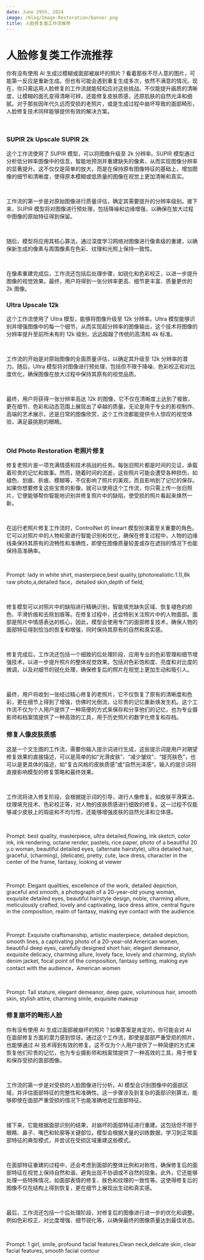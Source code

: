 ```yaml
---
date: June 29th, 2024
image: /blog/Image-Restoration/banner.png
title: 人脸修复类工作流推荐
---
```



# 人脸修复类工作流推荐

你有没有使用 AI 生成过模糊或面部被崩坏的照片？看着那些不尽人意的图片，可能第一反应是重新生成。但也有可能会遇到重复生成多次，依然不满意的情况。现在，你只需运用人脸修复的工作流就能轻松应对这些挑战。不仅能提升画质的清晰度，让模糊的面孔变得清晰可辨，还能修复皮肤质感，还原肌肤的自然光泽和细腻。对于那些因年代久远而受损的老照片，或是生成过程中崩坏导致的面部畸形，人脸修复技术同样能够提供有效的解决方案。

<br/>
<PhotoProvider>
  <PhotoView src="/blog/Image-Restoration/banner.png">
    <img src="/blog/Image-Restoration/banner.png" alt="" className="rounded-lg"/>
  </PhotoView>
</PhotoProvider>

### SUPIR 2k Upscale SUPIR 2k 

这个工作流使用了 SUPIR 模型，可以将图像升级至 2k 分辨率。SUPIR 模型通过分析低分辨率图像中的信息，智能地预测并重建缺失的像素，从而实现图像分辨率的显著提升。这不仅仅是简单的放大，而是在保持原有图像特征的基础上，增加图像的细节和清晰度，使得原本模糊或低质量的图像在视觉上更加清晰和真实。

<br/>
<PhotoProvider>
  <PhotoView src="/blog/Image-Restoration/001.png">
    <img src="/blog/Image-Restoration/001.png" alt="" className="rounded-lg"/>
  </PhotoView>
</PhotoProvider>

工作流的第一步是对原始图像进行质量评估，确定其需要提升的分辨率级别。接下来，SUPIR 模型将对图像进行预处理，包括降噪和边缘增强，以确保在放大过程中图像的原始特征得到保留。

<br/>
<PhotoProvider>
  <PhotoView src="/blog/Image-Restoration/002.png">
    <img src="/blog/Image-Restoration/002.png" alt="" className="rounded-lg"/>
  </PhotoView>
</PhotoProvider>

随后，模型将应用其核心算法，通过深度学习网络对图像进行像素级的重建，以确保新生成的像素与周围像素在色彩、纹理和光照上保持一致性。

<br/>
<PhotoProvider>
  <PhotoView src="/blog/Image-Restoration/003.png">
    <img src="/blog/Image-Restoration/003.png" alt="" className="rounded-lg"/>
  </PhotoView>
</PhotoProvider>

在像素重建完成后，工作流还包括后处理步骤，如锐化和色彩校正，以进一步提升图像的视觉效果。最终，用户将得到一张分辨率更高、细节更丰富、质量更优的 2k 图像。

### Ultra Upscale 12k 

这个工作流使用了 Ultra 模型，能够将图像升级至 12k 分辨率。Ultra 模型能够识别并增强图像中的每一个细节，从而实现超分辨率的图像输出，这个技术将图像的分辨率提升至前所未有的 12k 级别，远远超越了传统的高清和 4k 标准。

<br/>
<PhotoProvider>
  <PhotoView src="/blog/Image-Restoration/004.png">
    <img src="/blog/Image-Restoration/004.png" alt="" className="rounded-lg"/>
  </PhotoView>
</PhotoProvider>

工作流的开始是对原始图像的全面质量评估，以确定其升级至 12k 分辨率的潜力。随后，Ultra 模型将对图像进行预处理，包括但不限于降噪、色彩校正和对比度优化，确保图像在放大过程中保持其原有的视觉品质。

<br/>
<PhotoProvider>
  <PhotoView src="/blog/Image-Restoration/005.png">
    <img src="/blog/Image-Restoration/005.png" alt="" className="rounded-lg"/>
  </PhotoView>
</PhotoProvider>

最终，用户将获得一张分辨率高达 12k 的图像，它不仅在清晰度上达到了极致，更在细节、色彩和动态范围上展现出了卓越的质量。无论是用于专业的影视制作、高端的艺术展示，还是日常的图像欣赏，这个工作流都能提供令人惊叹的视觉体验，满足最挑剔的眼睛。

<br/>
<PhotoProvider>
  <PhotoView src="/blog/Image-Restoration/006.png">
    <img src="/blog/Image-Restoration/006.png" alt="" className="rounded-lg"/>
  </PhotoView>
</PhotoProvider>

### Old Photo Restoration 老照片修复

修复老照片是一项充满情感和技术挑战的任务。每张旧照片都是时间的见证，承载着珍贵的记忆和故事。然而，随着时间的流逝，这些照片可能会遭受各种损伤，如褪色、划痕、折痕、模糊等，不仅影响了照片的美观，而且影响到了记忆的保存。如果你想要修复这些宝贵的影像，就可以使用这个工作流，你只需上传一张旧照片，它便能够帮你智能地识别并修复照片中的缺陷，使受损的照片看起来焕然一新。

<br/>
<PhotoProvider>
  <PhotoView src="/blog/Image-Restoration/007.png">
    <img src="/blog/Image-Restoration/007.png" alt="" className="rounded-lg"/>
  </PhotoView>
</PhotoProvider>

在运行老照片修复工作流时，ControlNet 的 lineart 模型扮演着至关重要的角色。它可以对照片中的人物轮廓进行智能识别和优化，确保在修复过程中，人物的边缘线条保持其原有的流畅性和准确性，即使在图像质量较差或存在遮挡的情况下也能保持高准确率。

<br/>
<PhotoProvider>
  <PhotoView src="/blog/Image-Restoration/008.png">
    <img src="/blog/Image-Restoration/008.png" alt="" className="rounded-lg"/>
  </PhotoView>
</PhotoProvider>

Prompt: lady in white shirt, masterpiece,best quality,(photorealistic:1.1),8k raw photo,a,detailed face，detailed skin,depth of field,

<br/>
<PhotoProvider>
  <PhotoView src="/blog/Image-Restoration/009.png">
    <img src="/blog/Image-Restoration/009.png" alt="" className="rounded-lg"/>
  </PhotoView>
</PhotoProvider>

修复模型可以对照片中的缺陷进行精确识别，智能填充缺失区域、恢复褪色的颜色、平滑折痕和去除划痕等。在修复过程中，还会特别关注照片中的人物面部。面部是照片中情感表达的核心，因此，模型会使用专门的面部修复技术，确保人物的面部特征得到恰当的恢复和增强，同时保持其原有的自然和真实感。

<br/>
<PhotoProvider>
  <PhotoView src="/blog/Image-Restoration/010.png">
    <img src="/blog/Image-Restoration/010.png" alt="" className="rounded-lg"/>
  </PhotoView>
</PhotoProvider>

修复完成后，工作流还包括一个细致的后处理阶段，应用专业的色彩管理和细节增强技术，以进一步提升照片的整体视觉效果。包括对色彩饱和度、亮度和对比度的微调，以及对细节的锐化处理，确保修复后的照片在视觉上更加生动和吸引人。

<br/>
<PhotoProvider>
  <PhotoView src="/blog/Image-Restoration/011.png">
    <img src="/blog/Image-Restoration/011.png" alt="" className="rounded-lg"/>
  </PhotoView>
</PhotoProvider>

最终，用户将收到一张经过精心修复的老照片，它不仅恢复了原有的清晰度和色彩，更在细节上得到了增强，仿佛时光倒流，让珍贵的记忆重新焕发生机。这个工作流不仅为个人用户提供了一种简便的方式来保存和分享他们的记忆，也为专业摄影师和档案馆提供了一种高效的工具，用于历史照片的数字化修复和存档。

### 修复人像皮肤质感

这是一个文生图的工作流，需要你输入提示词进行生成，这些提示词是用户对期望修复效果的直接描述，可以是简单的如“光滑皮肤”、“减少皱纹”、“提亮肤色”，也可以是更具体的描述，如“复古风格的皮肤质感”或“自然光泽感”。输入的提示词将直接影响模型的修复策略和最终效果。

<br/>
<PhotoProvider>
  <PhotoView src="/blog/Image-Restoration/012.png">
    <img src="/blog/Image-Restoration/012.png" alt="" className="rounded-lg"/>
  </PhotoView>
</PhotoProvider>

工作流将进入修复阶段，会根据提示词的引导，进行人像修复。如皮肤平滑算法、纹理填充技术、色彩校正等，对人物的皮肤质感进行细致的修复。这一过程不仅能够减少皮肤上的瑕疵和不均匀性，还能够增强皮肤的自然光泽和立体感。

<br/>
<PhotoProvider>
  <PhotoView src="/blog/Image-Restoration/013.png">
    <img src="/blog/Image-Restoration/013.png" alt="" className="rounded-lg"/>
  </PhotoView>
</PhotoProvider>

Prompt: best quality, masterpiece, ultra detailed,flowing, ink sketch, color ink, ink rendering, octane render, pastels, rice paper, photo of a beautiful 20 y.o woman, beautiful detailed eyes, (alternate hairstyle), ultra detailed hair, graceful, (charming), (delicate), pretty, cute, lace dress, character in the center of the frame, fantasy, looking at viewer

<br/>
<PhotoProvider>
  <PhotoView src="/blog/Image-Restoration/014.png">
    <img src="/blog/Image-Restoration/014.png" alt="" className="rounded-lg"/>
  </PhotoView>
</PhotoProvider>

Prompt: Elegant qualities, excellence of the work, detailed depiction, graceful and smooth, a photograph of a 20-year-old young woman, exquisite detailed eyes, beautiful hairstyle design, noble, charming allure, meticulously crafted, lovely and captivating, lace dress attire, central figure in the composition, realm of fantasy, making eye contact with the audience.

<br/>
<PhotoProvider>
  <PhotoView src="/blog/Image-Restoration/015.png">
    <img src="/blog/Image-Restoration/015.png" alt="" className="rounded-lg"/>
  </PhotoView>
</PhotoProvider>

Prompt: Exquisite craftsmanship, artistic masterpiece, detailed depiction, smooth lines, a captivating photo of a 20-year-old American women, beautiful deep eyes, carefully designed short hair, elegant demeanor, exquisite delicacy, charming allure, lovely face, lovely and charming, stylish denim jacket, focal point of the composition, fantasy setting, making eye contact with the audience，American women

<br/>
<PhotoProvider>
  <PhotoView src="/blog/Image-Restoration/016.png">
    <img src="/blog/Image-Restoration/016.png" alt="" className="rounded-lg"/>
  </PhotoView>
</PhotoProvider>

Prompt: Tall stature, elegant demeanor, deep gaze, voluminous hair, smooth skin, stylish attire, charming smile, exquisite makeup

### 修复崩坏的畸形人脸

你有没有使用 AI 生成过面部被崩坏的照片？如果答案是肯定的，你可能会对 AI 在面部修复方面的潜力感到惊讶。通过这个工作流，即使是面部严重受损的照片，也能够通过 AI 技术得到有效的修复。这不仅为个人用户提供了一种简便的方式来恢复他们珍贵的记忆，也为专业摄影师和档案馆提供了一种高效的工具，用于修复和保存受损的面部图像。

<br/>
<PhotoProvider>
  <PhotoView src="/blog/Image-Restoration/017.png">
    <img src="/blog/Image-Restoration/017.png" alt="" className="rounded-lg"/>
  </PhotoView>
</PhotoProvider>

工作流的第一步是对受损的人脸图像进行分析。AI 模型会识别图像中的面部区域，并评估面部特征的完整性和准确性。这一步骤涉及到复杂的面部识别算法，能够即使在面部严重受损的情况下也能准确地定位面部特征。

<br/>
<PhotoProvider>
  <PhotoView src="/blog/Image-Restoration/018.png">
    <img src="/blog/Image-Restoration/018.png" alt="" className="rounded-lg"/>
  </PhotoView>
</PhotoProvider>

接下来，它能根据面部识别的结果，对崩坏的面部特征进行重建。这包括但不限于眼睛、鼻子、嘴巴和轮廓等关键部位。模型会根据大量的训练数据，学习到正常面部特征的典型模式，并尝试在受损区域重建这些模式。

<br/>
<PhotoProvider>
  <PhotoView src="/blog/Image-Restoration/019.png">
    <img src="/blog/Image-Restoration/019.png" alt="" className="rounded-lg"/>
  </PhotoView>
</PhotoProvider>

在面部特征重建的过程中，还会考虑到面部的整体比例和对称性，确保修复后的面部特征在视觉上保持自然和谐，避免出现不协调或不自然的现象。此外，它还能够处理一些特殊情况，如面部表情的修复、肤色和纹理的一致性等。这使得修复后的图像不仅在结构上得到恢复，更在细节上展现出生动和真实感。

<br/>
<PhotoProvider>
  <PhotoView src="/blog/Image-Restoration/020.png">
    <img src="/blog/Image-Restoration/020.png" alt="" className="rounded-lg"/>
  </PhotoView>
</PhotoProvider>

最后，工作流还包括一个后处理阶段，对修复后的图像进行进一步的优化和调整。例如色彩校正、对比度增强、细节锐化等，以确保最终的图像质量达到最佳状态。

<br/>
<PhotoProvider>
  <PhotoView src="/blog/Image-Restoration/021.png">
    <img src="/blog/Image-Restoration/021.png" alt="" className="rounded-lg"/>
  </PhotoView>
</PhotoProvider>

Prompt: 1 girl, smile, profound facial features,Clean neck,delicate skin, clear facial features, smooth facial contour

<Subscribe />
